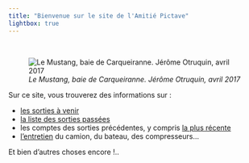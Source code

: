 ```yaml
---
title: "Bienvenue sur le site de l'Amitié Pictave"
lightbox: true
---
```


<br>

![*Le Mustang, baie de Carqueiranne. Jérôme Otruquin, avril 2017*](img/Mustang.jpg)


Sur ce site, vous trouverez des informations sur :

- [les sorties à venir](https://besibo.github.io/AP/AVenir.html)
- [la liste des sorties passées](https://besibo.github.io/AP/Historique.html)
- les comptes des sorties précédentes, y compris [la plus récente](https://besibo.github.io/AP/LaLonde2023.html)
- [l'entretien](https://besibo.github.io/AP/Entretien.html) du camion, du bateau, des compresseurs...

Et bien d'autres choses encore !..